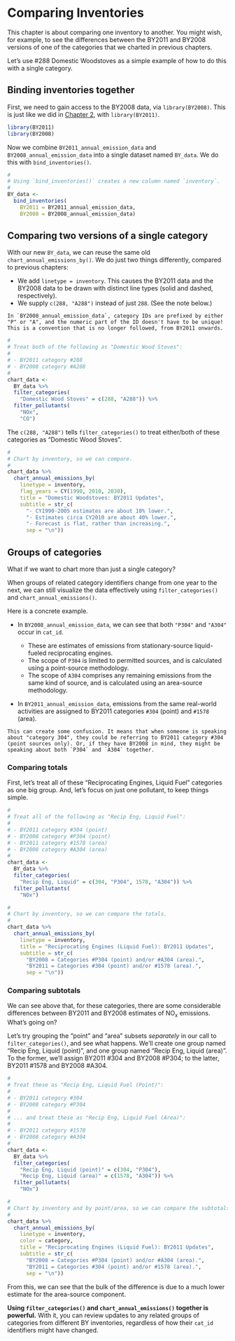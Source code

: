 # Comparing Inventories

This chapter is about comparing one inventory to another. You might wish, for example, to see the differences between the BY2011 and BY2008 versions of one of the categories that we charted in previous chapters.

Let's use #288 Domestic Woodstoves as a simple example of how to do this with a single category.

## Binding inventories together

First, we need to gain access to the BY2008 data, via `library(BY2008)`. This is just like we did in [Chapter 2](#setup), with `library(BY2011)`.

```r
library(BY2011)
library(BY2008)
```

Now we combine `BY2011_annual_emission_data` and `BY2008_annual_emission_data` into a single dataset named `BY_data`. We do this with `bind_inventories()`. 

```r
#
# Using `bind_inventories()` creates a new column named `inventory`.
#
BY_data <-
  bind_inventories(
    BY2011 = BY2011_annual_emission_data,
    BY2008 = BY2008_annual_emission_data)
```

## Comparing two versions of a single category

With our new `BY_data`, we can reuse the same old `chart_annual_emissions_by()`. We do just two things differently, compared to previous chapters:

- We add `linetype = inventory`. This causes the BY2011 data and the BY2008 data to be drawn with distinct line types (solid and dashed, respectively).
- We supply `c(288, "A288")` instead of just `288`. (See the note below.)

```block
In `BY2008_annual_emission_data`, category IDs are prefixed by either "P" or "A", and the numeric part of the ID doesn't have to be unique! This is a convention that is no longer followed, from BY2011 onwards. 
```

```r
#
# Treat both of the following as "Domestic Wood Stoves":
#
# - BY2011 category #288
# - BY2008 category #A288
#
chart_data <-
  BY_data %>%
  filter_categories(
    "Domestic Wood Stoves" = c(288, "A288")) %>%
  filter_pollutants(
    "NOx", 
    "CO") 
```

The `c(288, "A288")` tells `filter_categories()` to treat either/both of these categories as  "Domestic Wood Stoves".

```r
#
# Chart by inventory, so we can compare.
#
chart_data %>%
  chart_annual_emissions_by(
    linetype = inventory,
    flag_years = CY(1990, 2010, 2030),
    title = "Domestic Woodstoves: BY2011 Updates",
    subtitle = str_c(
      "- CY1990-2005 estimates are about 10% lower.",
      "- Estimates circa CY2010 are about 40% lower.",
      "- Forecast is flat, rather than increasing.",
      sep = "\n"))
```

## Groups of categories {#multiple-categories}

What if we want to chart more than just a single category?

When groups of related category identifiers change from one year to the next, we can still visualize the data effectively using `filter_categories()` and `chart_annual_emissions()`. 

Here is a concrete example.

- In `BY2008_annual_emission_data`, we can see that both `"P304"` and `"A304"` occur in `cat_id`.

    - These are estimates of emissions from stationary-source liquid-fueled reciprocating engines. 
    - The scope of `P304` is limited to permitted sources, and is calculated using a point-source methodology. 
    - The scope of `A304` comprises any remaining emissions from the same kind of source, and is calculated using an area-source methodology.
    
- In `BY2011_annual_emission_data`, emissions from the same real-world activities are assigned to BY2011 categories `#304` (point) and `#1578` (area).

```block
This can create some confusion. It means that when someone is speaking about "category 304", they could be referring to BY2011 category #304 (point sources only). Or, if they have BY2008 in mind, they might be speaking about both `P304` and `A304` together.
```

### Comparing totals {-}

First, let's treat all of these "Reciprocating Engines, Liquid Fuel" categories as one big group. And, let's focus on just one pollutant, to keep things simple.

```r
#
# Treat all of the following as "Recip Eng, Liquid Fuel":
#
# - BY2011 category #304 (point)
# - BY2008 category #P304 (point)
# - BY2011 category #1578 (area)
# - BY2008 category #A304 (area)
#
chart_data <-
  BY_data %>%
  filter_categories(
    "Recip Eng, Liquid" = c(304, "P304", 1578, "A304")) %>%
  filter_pollutants(
    "NOx") 
```

```r
#
# Chart by inventory, so we can compare the totals.
#
chart_data %>%
  chart_annual_emissions_by(
    linetype = inventory,
    title = "Reciprocating Engines (Liquid Fuel): BY2011 Updates",
    subtitle = str_c(
      "BY2008 = Categories #P304 (point) and/or #A304 (area).",
      "BY2011 = Categories #304 (point) and/or #1578 (area).",
      sep = "\n"))
```

### Comparing subtotals {-}

We can see above that, for these categories, there are some considerable differences between BY2011 and BY2008 estimates of NO~x~ emissions. What's going on? 

Let's try grouping the "point" and "area" subsets *separately* in our call to `filter_categories()`, and see what happens. We'll create one group named "Recip Eng, Liquid (point)", and one group named "Recip Eng, Liquid (area)". To the former, we'll assign BY2011 #304 and BY2008 #P304; to the latter, BY2011 #1578 and BY2008 #A304.

```r
#
# Treat these as "Recip Eng, Liquid Fuel (Point)":
#
# - BY2011 category #304
# - BY2008 category #P304
#
# ... and treat these as "Recip Eng, Liquid Fuel (Area)":
#
# - BY2011 category #1578
# - BY2008 category #A304
#
chart_data <-
  BY_data %>%
  filter_categories(
    "Recip Eng, Liquid (point)" = c(304, "P304"),
    "Recip Eng, Liquid (area)" = c(1578, "A304")) %>%
  filter_pollutants(
    "NOx") 
```

```r
#
# Chart by inventory and by point/area, so we can compare the subtotals.
#
chart_data %>%
  chart_annual_emissions_by(
    linetype = inventory,
    color = category,
    title = "Reciprocating Engines (Liquid Fuel): BY2011 Updates",
    subtitle = str_c(
      "BY2008 = Categories #P304 (point) and/or #A304 (area).",
      "BY2011 = Categories #304 (point) and/or #1578 (area).",
      sep = "\n")) 
```

From this, we can see that the bulk of the difference is due to a much lower estimate for the area-source component. 

**Using `filter_categories()` and `chart_annual_emissions()` together is powerful.** With it, you can review updates to any related groups of categories from different BY inventories, regardless of how their `cat_id` identifiers might have changed.
